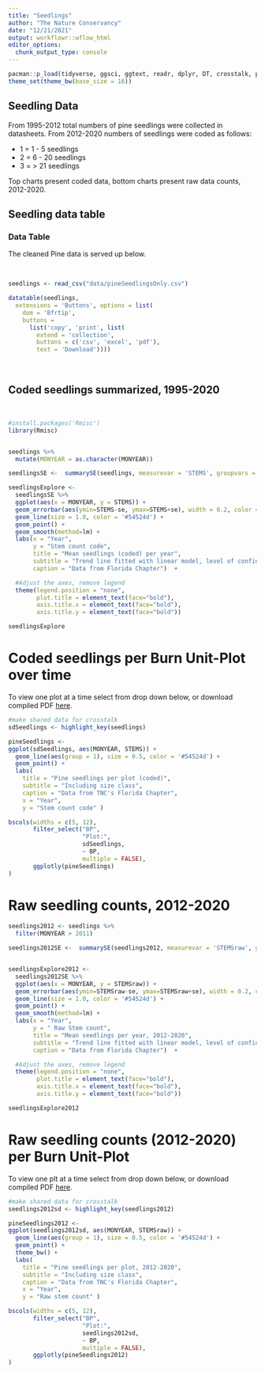 ```yaml
---
title: "Seedlings"
author: "The Nature Conservancy"
date: "12/21/2021"
output: workflowr::wflow_html
editor_options:
  chunk_output_type: console
---
```



```r
pacman::p_load(tidyverse, ggsci, ggtext, readr, dplyr, DT, crosstalk, plotly, ggforce, slickR)
theme_set(theme_bw(base_size = 16))
```



## Seedling Data
 
From 1995-2012 total numbers of pine seedlings were collected in datasheets.  From 2012-2020 numbers of seedlings were coded as follows:

* 1 = 1 - 5 seedlings
* 2 = 6 - 20 seedlings
* 3 = > 21 seedlings

Top charts present coded data, bottom charts present raw data counts, 2012-2020.


## Seedling data table
### Data Table
The cleaned Pine data is served up below.  

<br>

```r
seedlings <- read_csv("data/pineSeedlingsOnly.csv")

datatable(seedlings,
  extensions = 'Buttons', options = list(
    dom = 'Bfrtip',
    buttons = 
      list('copy', 'print', list(
        extend = 'collection',
        buttons = c('csv', 'excel', 'pdf'),
        text = 'Download'))))
```

<br>


## Coded seedlings summarized, 1995-2020

<br>

```r

#install.packages('Rmisc')
library(Rmisc)


seedlings %>%
  mutate(MONYEAR = as.character(MONYEAR)) 

seedlingsSE <-  summarySE(seedlings, measurevar = 'STEMS', groupvars = "MONYEAR")
```


```r



seedlingsExplore <-
  seedlingsSE %>%
  ggplot(aes(x = MONYEAR, y = STEMS)) +
  geom_errorbar(aes(ymin=STEMS-se, ymax=STEMS+se), width = 0.2, color = '#9c9991', size = 0.8) +
  geom_line(size = 1.0, color = '#54524d') +
  geom_point() +
  geom_smooth(method=lm) +
  labs(x = "Year",
       y = "Stem count code",
       title = "Mean seedlings (coded) per year",
       subtitle = "Trend line fitted with linear model, level of confidence (SE) = 0.95",
       caption = "Data from Florida Chapter")  +

  #Adjust the axes, remove legend
  theme(legend.position = "none",
        plot.title = element_text(face="bold"),
        axis.title.x = element_text(face="bold"),
        axis.title.y = element_text(face="bold"))

seedlingsExplore


```


# Coded seedlings per Burn Unit-Plot over time

To view one plot at a time select from drop down below, or download compiled PDF [here](https://github.com/rswaty/ABRPweb/raw/master/PineSeedlingsCats.pdf). 

```r
#make shared data for crosstalk
sdSeedlings <- highlight_key(seedlings)

```


```r
pineSeedlings <-  
ggplot(sdSeedlings, aes(MONYEAR, STEMS)) +
  geom_line(aes(group = 1), size = 0.5, color = '#54524d') +
  geom_point() +
  labs(
    title = "Pine seedlings per plot (coded)",
    subtitle = "Including size class",
    caption = "Data from TNC's Florida Chapter",
    x = "Year",
    y = "Stem count code" ) 

bscols(widths = c(5, 12),
       filter_select("BP", 
                     "Plot:", 
                     sdSeedlings, 
                     ~ BP,
                     multiple = FALSE),
       ggplotly(pineSeedlings)
)

```


# Raw seedling counts, 2012-2020

```r

seedlings2012 <- seedlings %>%
  filter(MONYEAR > 2011)

seedlings2012SE <-  summarySE(seedlings2012, measurevar = 'STEMSraw', groupvars = "MONYEAR")


seedlingsExplore2012 <-
  seedlings2012SE %>%
  ggplot(aes(x = MONYEAR, y = STEMSraw)) +
  geom_errorbar(aes(ymin=STEMSraw-se, ymax=STEMSraw+se), width = 0.2, color = '#9c9991', size = 0.8) +
  geom_line(size = 1.0, color = '#54524d') +
  geom_point() +
  geom_smooth(method=lm) +
  labs(x = "Year",
       y = " Raw Stem count",
       title = "Mean seedlings per year, 2012-2020",
       subtitle = "Trend line fitted with linear model, level of confidence = 0.95",
       caption = "Data from Florida Chapter")  +

  #Adjust the axes, remove legend
  theme(legend.position = "none",
        plot.title = element_text(face="bold"),
        axis.title.x = element_text(face="bold"),
        axis.title.y = element_text(face="bold"))

seedlingsExplore2012
```

# Raw seedling counts (2012-2020) per Burn Unit-Plot

To view one plt at a time select from drop down below, or download compiled PDF [here](https://github.com/rswaty/ABRPweb/raw/master/PineSeedlingsRAW.pdf). 


```r
#make shared data for crosstalk
seedlings2012sd <- highlight_key(seedlings2012)

```


```r
pineSeedlings2012 <-  
ggplot(seedlings2012sd, aes(MONYEAR, STEMSraw)) +
  geom_line(aes(group = 1), size = 0.5, color = '#54524d') +
  geom_point() +
  theme_bw() +
  labs(
    title = "Pine seedlings per plot, 2012-2020",
    subtitle = "Including size class",
    caption = "Data from TNC's Florida Chapter",
    x = "Year",
    y = "Raw stem count" ) 

bscols(widths = c(5, 12),
       filter_select("BP", 
                     "Plot:", 
                     seedlings2012sd, 
                     ~ BP,
                     multiple = FALSE),
       ggplotly(pineSeedlings2012)
)

```
